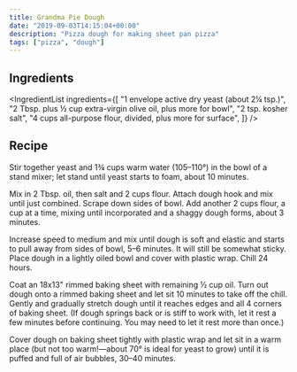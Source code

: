 ```yaml
---
title: Grandma Pie Dough
date: "2019-09-03T14:15:04+00:00"
description: "Pizza dough for making sheet pan pizza"
tags: ["pizza", "dough"]
---
```



## Ingredients

<IngredientList
  ingredients={[
    "1 envelope active dry yeast (about 2¼ tsp.)",
    "2 Tbsp. plus ½ cup extra-virgin olive oil, plus more for bowl",
    "2 tsp. kosher salt",
    "4 cups all-purpose flour, divided, plus more for surface",
  ]}
/>

## Recipe

Stir together yeast and 1¾ cups warm water (105–110°) in the bowl of a stand mixer; let stand until yeast starts to foam, about 10 minutes.

Mix in 2 Tbsp. oil, then salt and 2 cups flour. Attach dough hook and mix until just combined. Scrape down sides of bowl. Add another 2 cups flour, a cup at a time, mixing until incorporated and a shaggy dough forms, about 3 minutes.

Increase speed to medium and mix until dough is soft and elastic and starts to pull away from sides of bowl, 5–6 minutes. It will still be somewhat sticky. Place dough in a lightly oiled bowl and cover with plastic wrap. Chill 24 hours.

Coat an 18x13" rimmed baking sheet with remaining ½ cup oil. Turn out dough onto a rimmed baking sheet and let sit 10 minutes to take off the chill. Gently and gradually stretch dough until it reaches edges and all 4 corners of baking sheet. (If dough springs back or is stiff to work with, let it rest a few minutes before continuing. You may need to let it rest more than once.)

Cover dough on baking sheet tightly with plastic wrap and let sit in a warm place (but not too warm!—about 70° is ideal for yeast to grow) until it is puffed and full of air bubbles, 30–40 minutes.
